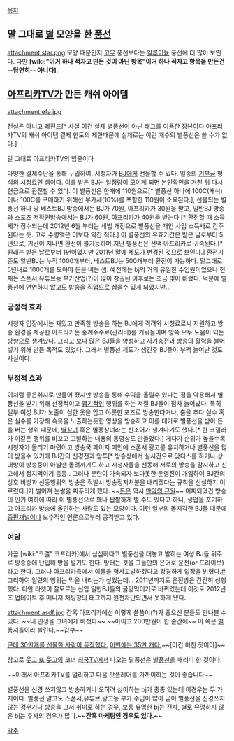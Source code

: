 [[목차]]

== 말 그대로 [[별]] 모양을 한 [[풍선]] == 
attachment:star.png
모양 때문인지 [[고무]] 풍선보다는 [[알루미늄]] 풍선에 더 많이 보인다. 다만 '''[wiki:"이거 하나 적자고 만든 것이 아닌 항목"이거 하나 적자고 항목을 만든건 --당연히-- 아니다]'''.

== [[아프리카TV]]가 만든 캐쉬 아이템 ==
attachment:efa.jpg 

[[전설은 아니고 레전드]][* 사실 이건 실제 별풍선이 아닌 태그를 이용한 장난이다 아프리카TV의 캐쉬 아이템 결제 한도의 제한때문에 실제로는 이런 개수의 별풍선은 쏠 수가 없다.]

말 그대로 아프리카TV의 밥줄이다

다양한 결제수단을 통해 구입하여, 시청자가 [[BJ]]에게 선물할 수 있다. 일종의 [[기부금]] 형식의 시청료인 셈이다. 이를 받은 BJ는 일정량이 모이게 되면 본인확인을 거친 뒤 다시 현금으로 환전할 수 있다. 이 별풍선은 한개에 110원으로[* 별풍선 하나에 100C(캐쉬)이나 100C를 구매하기 위해선 부가세(10%)를 포함한 110원이 소요된다.], 선물되는 별풍선 하나 당 베스트BJ 방송에서는 BJ가 70원, 아프리카가 30원을 받고, 일반BJ 방송과 스포츠 저작권방송에서는 BJ가 60원, 아프리카가 40원을 받는다.[* 환전할 때 소득세가 징수되는데 2012년 6월 부터는 세법 개정으로 별풍선을 개인 사업 소득세로 간주된다는 듯. 고로 수령액은 이보다 약간 적다.] 이 별풍선의 유효기간은 받은 날로부터 5년으로, 기간이 지나면 환전이 불가능하며 지난 별풍선은 전액 아프리카로 귀속된다.[* 원래는 받은 날로부터 1년이었지만 2011년 말에 제도가 변경된 것으로 보인다.] 환전기준도 일반BJ는 누적 1000개부터, 베스트BJ는 500개부터 환전이 가능하다. 말그대로 5년내로 1000개를 모아야 돈을 버는 셈. 
예전에는 bj의 거의 유일한 수입원이었으나 현재는 스폰서,유튜브등 부가산업(?)이 많이 창출된 이후로는 조금 빛이 바랬다. 덕분에 별풍선에 연연하지 않고도 방송을 직업으로 삼을수 있게 되었지만... 

=== 긍정적 효과 ===
시청자 입장에서는 재밌고 만족한 방송을 하는 BJ에게 격려와 시청료로써 지원하고 방송 환경을 제공한 아프리카는 중계수수료(관리비)를 거둬들이며 양쪽 모두 도움이 되는 방향으로 생겨났다. 그리고 보다 많은 BJ들을 양성하고 사기충전과 방송의 활력을 불어넣기 위해 만든 목적도 있었다. 그래서 별풍선 제도가 생긴후 BJ들이 부쩍 늘어난 것도 사실이다.

=== 부정적 효과 ===
이처럼 좋은취지로 만들어 졌지만 방송을 통해 수익을 올릴수 있다는 점을 악용해서 별풍선을 받기 위해 선정적이고 [[엽기]]적인 행위를 하는 저질 BJ들이 점차 늘어났다. 특히 일부 여성 BJ가 노출이 심한 옷을 입고 야릇한 포즈로 방송한다거나, 춤을 추다 실수 혹은 실수를 가장해 속옷을 노출하는듯한 영상을 방송하고 이를 대가로 별풍선을 받아 돈을 버는 행위 때문에, [[별창녀]] 혹은 별풍창녀라는 신조어가 생겨나기도 했다.[* 한 코갤러가 이같은 행위를 비꼬고 고발하는 내용의 동영상도 만들었다.] 게다가 순위가 높을수록 시청자가 몰리기 마련이고 방송국 페이지 메인에 스폰서 광고를 유치하거나 별풍선을 많이 받을수 있기에 BJ간의 신경전과 암투[* 방송상에서 실시간으로 맞디스를 하거나 상대방이 방송중이 아닐땐 돌려까기도 하고 시청자들을 선동해 서로의 방송을 감시하고 신고해서 정지먹이기 등등.. 그러나 분란이 가속되자 보다못한 운영진이 개입하여 BJ간의 상호 비방과 선동행위의 방송은 적발시 방송정지처분을 내리겠다는 규칙을 신설하기 이르렀다.]가 벌어져 눈쌀을 찌푸리게 했다. ~~[[돈]]은 역시 [[만악의 근원]]~~ 어찌되었건 방송의 인기 여하에 따라 이 별풍선으로 꽤나 짭짤하게 벌 수도 있다고 하니, 생업을 포기하고 아프리카 방송에 올인하는 사람도 있는 모양이다. 이런 일부의 몰지각한 BJ들 때문에 [[종편]]채널이나 보수적인 언론으로부터 공격받고 있다. 

=== 여담 ===
가끔 [wiki:"코갤" 코프리카]에서 심심하다고 별풍선을 대놓고 밝히는 여성 BJ들 위주로 방송중에 난입해 방을 털기도 한다. 방터는 것을 그들만의 은어로 운전(or 드라이브)라고 한다. 그러나 아프리카측에서 이들을 형사고발하겠다고 강경하게 입장을 밝혔다.[http://afwbbs1.afreeca.com:8081/app/index.php?board=notice&b_no=1465&control=view #] 그리하여 일련의 행위는 막을 내리는가 싶었는데... 2011년까지도 운전방은 간간히 성행했다. 다만 타겟이 잘모르는 신입 일반BJ들의 골탕먹이기로 바뀌었는데 이것도 2012년 초 업데이트 후 매니져 채팅창의 태그까지 원천차단되면서 못하게 됐다.

attachment:asdf.jpg
간혹 아프리카에선 이렇게 씀씀이(?)가 좋으신 분들도 만나볼 수 있다. ~~내 인생을 그녀에게 바쳤다~~ ~~아이고 200만원이 한 순간에~~ 이 쪽은 [[별풍셔틀]]이라 불린다.~~갑부~~

[http://afreecano.com/375 근데 30만개를 선물한 사람이 등장했다.] [http://www.wikitree.co.kr/main/news_view.php?id=192897 이번에는 35만 개다.]~~[이건 미친 짓이야]~~

참고로 [[웃고 또 웃고]]의 코너 [[최국TV]]에서 나오는 달풍선은 [[별풍선]]을 패러디 한 것이다. 

~~이래서 아프리카TV를 멀리하고 다음 팟플레어를 가까이하는 것이 좋습니다~~

별풍선을 신경 쓰지않고 방송하거나 오히려 싫어하는 bj가 종종 있는데 이경우는 두 가지이다. 별풍선 말고도 스폰서,유튜브,광고등 부가 수입이 많아 굳이 별풍선을 신경쓰지 않는 경우거나 방송을 그저 취미로 하는 경우, 보통 유명한 bj는 전자, 별로 유명하지 않은 bj는 후자의 경우가 많다.'''~~간혹 마케팅인 경우도 있다.~~'''


[[각주]]
